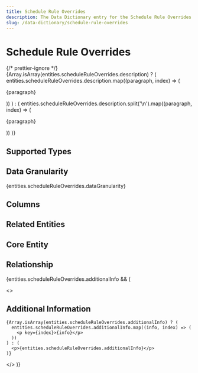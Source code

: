 ```yaml
---
title: Schedule Rule Overrides
description: The Data Dictionary entry for the Schedule Rule Overrides entity
slug: /data-dictionary/schedule-rule-overrides
---
```



# Schedule Rule Overrides

{/* prettier-ignore */}
{Array.isArray(entities.scheduleRuleOverrides.description) ? (
  entities.scheduleRuleOverrides.description.map((paragraph, index) => (
    <p key={index}>{paragraph}</p>
))
) : (
entities.scheduleRuleOverrides.description.split('\n').map((paragraph, index) => (

<p key={index}>{paragraph}</p>
)) )}

## Supported Types

<SupportedTypesTable supportedTypes={entities.scheduleRuleOverrides.supportedTypes} />

## Data Granularity

{entities.scheduleRuleOverrides.dataGranularity}

## Columns

<ColumnsTable columns={entities.scheduleRuleOverrides.columns} />

## Related Entities

<RelatedEntitiesList relatedEntities={entities.scheduleRuleOverrides.relatedEntities} />

## Core Entity

<CoreEntityTable coreEntities={entities.scheduleRuleOverrides.coreEntity} />

## Relationship

<RelationshipTable
  relationship={entities.scheduleRuleOverrides.relationship}
  simple={true}
/>

{entities.scheduleRuleOverrides.additionalInfo && (

  <>
    <h2>Additional Information</h2>

    {Array.isArray(entities.scheduleRuleOverrides.additionalInfo) ? (
      entities.scheduleRuleOverrides.additionalInfo.map((info, index) => (
        <p key={index}>{info}</p>
      ))
    ) : (
      <p>{entities.scheduleRuleOverrides.additionalInfo}</p>
    )}

  </>
)}
